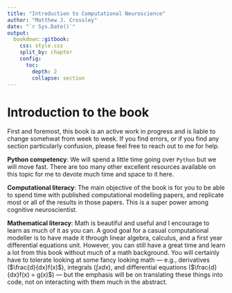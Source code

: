 ```yaml
---
title: "Introduction to Computational Neuroscience"
author: "Matthew J. Crossley"
date: "`r Sys.Date()`"
output:
  bookdown::gitbook:
    css: style.css
    split_by: chapter
    config:
      toc:
        depth: 2
        collapse: section
---
```


# Introduction to the book
First and foremost, this book is an active work in progress
and is liable to change somehwat from week to week.  If you
find errors, or if you find any section particularly
confusion, please feel free to reach out to me for help.

**Python competency**: We will spend a little time going
over `Python` but we will move fast. There are too many
other excellent resources available on this topic for me to
devote much time and space to it here. 

**Computational literacy**: The main objective of the book 
is for you to be able to spend time with published
computational modelling papers, and replicate most or all of
the results in those papers. This is a super power among
cognitive neuroscientist.

**Mathematical literacy**: Math is beautiful and useful and
I encourage to learn as much of it as you can. A good goal
for a casual computational modeller is to have made it
through linear algebra, calculus, and a first year
differential equations unit. However, you can still have a
great time and learn a lot from this book without much of a
math background. You will certainly have to tolerate looking
at some fancy looking math --- e.g., derivatives
($\frac{d}{dx}f(x)$), integrals ($\int x dx$), and
differential equations ($\frac{d}{dx}f(x) = g(x)$) --- but
the emphasis will be on translating these things into code,
not on interacting with them much in the abstract.
